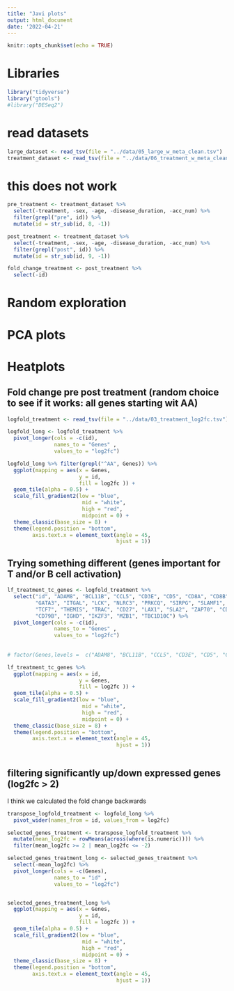 ```yaml
---
title: "Javi plots"
output: html_document
date: '2022-04-21'
---
```


```r
knitr::opts_chunk$set(echo = TRUE)
```

# Libraries
```r
library("tidyverse")
library("gtools")
#library("DESeq2")
```


# read datasets
```r
large_dataset <- read_tsv(file = "../data/05_large_w_meta_clean.tsv")
treatment_dataset <- read_tsv(file = "../data/06_treatment_w_meta_clean.tsv")
```

# this does not work
```r
pre_treatment <- treatment_dataset %>%
  select(-treatment, -sex, -age, -disease_duration, -acc_num) %>% 
  filter(grepl("pre", id)) %>% 
  mutate(id = str_sub(id, 8, -1))

post_treatment <- treatment_dataset %>% 
  select(-treatment, -sex, -age, -disease_duration, -acc_num) %>% 
  filter(grepl("post", id)) %>% 
  mutate(id = str_sub(id, 9, -1))

fold_change_treatment <- post_treatment %>% 
  select(-id)

```

# Random exploration



# PCA plots

# Heatplots

## Fold change pre post treatment (random choice to see if it works: all genes starting wit AA)
```r
logfold_treatment <- read_tsv(file = "../data/03_treatment_log2fc.tsv")

logfold_long <- logfold_treatment %>% 
  pivot_longer(cols = -c(id),
               names_to = "Genes" , 
               values_to = "log2fc")

logfold_long %>% filter(grepl("^AA", Genes)) %>% 
  ggplot(mapping = aes(x = Genes,
                       y = id,
                       fill = log2fc )) +
  geom_tile(alpha = 0.5) +
  scale_fill_gradient2(low = "blue",
                        mid = "white",
                        high = "red",
                        midpoint = 0) +
  theme_classic(base_size = 8) +
  theme(legend.position = "bottom",
        axis.text.x = element_text(angle = 45,
                                   hjust = 1))
```
## Trying something different (genes important for T and/or B cell activation)

```r
lf_treatment_tc_genes <- logfold_treatment %>% 
  select("id", "ADAM8", "BCL11B", "CCL5", "CD3E", "CD5", "CD8A", "CD8B", "EOMES", 
         "GATA3", "ITGAL", "LCK", "NLRC3", "PRKCQ", "SIRPG", "SLAMF1", "SPN", 
         "TCF7", "THEMIS", "TRAC", "CD27", "LAX1", "SLA2", "ZAP70", "CD38", 
         "CD79B", "IGHD", "IKZF3", "MZB1", "TBC1D10C") %>%
  pivot_longer(cols = -c(id),
               names_to = "Genes" , 
               values_to = "log2fc") 
    
    
# factor(Genes,levels =  c("ADAM8", "BCL11B", "CCL5", "CD3E", "CD5", "CD8A", "CD8B", "EOMES", "GATA3", "ITGAL", "LCK", "NLRC3", "PRKCQ", "SIRPG", "SLAMF1", "SPN", "TCF7", "THEMIS", "TRAC", "CD27", "LAX1", "SLA2", "ZAP70", "CD38", "CD79B", "IGHD", "IKZF3", "MZB1", "TBC1D10C")) 

lf_treatment_tc_genes %>%
  ggplot(mapping = aes(x = id,
                       y = Genes,
                       fill = log2fc )) +
  geom_tile(alpha = 0.5) +
  scale_fill_gradient2(low = "blue",
                        mid = "white",
                        high = "red",
                        midpoint = 0) +
  theme_classic(base_size = 8) +
  theme(legend.position = "bottom",
        axis.text.x = element_text(angle = 45,
                                   hjust = 1))
  
```

## filtering significantly up/down expressed genes (log2fc > 2) 
I think we calculated the fold change backwards
```r
transpose_logfold_treatment <- logfold_long %>% 
  pivot_wider(names_from = id, values_from = log2fc)

selected_genes_treatment <- transpose_logfold_treatment %>%  
  mutate(mean_log2fc = rowMeans(across(where(is.numeric)))) %>% 
  filter(mean_log2fc >= 2 | mean_log2fc <= -2)

selected_genes_treatment_long <- selected_genes_treatment %>% 
  select(-mean_log2fc) %>% 
  pivot_longer(cols = -c(Genes),
               names_to = "id" , 
               values_to = "log2fc")


selected_genes_treatment_long %>%
  ggplot(mapping = aes(x = Genes,
                       y = id,
                       fill = log2fc )) +
  geom_tile(alpha = 0.5) +
  scale_fill_gradient2(low = "blue",
                        mid = "white",
                        high = "red",
                        midpoint = 0) +
  theme_classic(base_size = 8) +
  theme(legend.position = "bottom",
        axis.text.x = element_text(angle = 45,
                                   hjust = 1))

```




